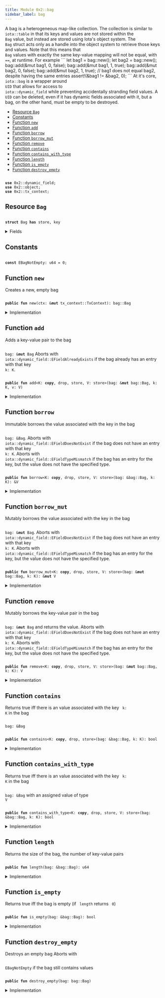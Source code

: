 ```yaml
---
title: Module 0x2::bag
sidebar_label: bag
---
```


<Link id="0x2_bag"/>
A bag is a heterogeneous map-like collection. The collection is similar to <code>
iota::table</code> in that
its keys and values are not stored within the <code>
<Link to="../iota-framework/bag#0x2_bag_Bag">Bag</Link></code> value, but instead are stored using Iota's
object system. The <code>
<Link to="../iota-framework/bag#0x2_bag_Bag">Bag</Link></code> struct acts only as a handle into the object system to retrieve those
keys and values.
Note that this means that <code>
<Link to="../iota-framework/bag#0x2_bag_Bag">Bag</Link></code> values with exactly the same key-value mapping will not be
equal, with <code>
==</code>, at runtime. For example
```
let bag1 = bag::new();
let bag2 = bag::new();
bag::add(&mut bag1, 0, false);
bag::add(&mut bag1, 1, true);
bag::add(&mut bag2, 0, false);
bag::add(&mut bag2, 1, true);
// bag1 does not equal bag2, despite having the same entries
assert!(&bag1 != &bag2, 0);
```
At it's core, <code>
iota::bag</code> is a wrapper around <code>
UID</code> that allows for access to
<code>
iota::dynamic_field</code> while preventing accidentally stranding field values. A <code>
UID</code> can be
deleted, even if it has dynamic fields associated with it, but a bag, on the other hand, must be
empty to be destroyed.


-  [Resource `Bag`](#0x2_bag_Bag)
-  [Constants](#@Constants_0)
-  [Function `new`](#0x2_bag_new)
-  [Function `add`](#0x2_bag_add)
-  [Function `borrow`](#0x2_bag_borrow)
-  [Function `borrow_mut`](#0x2_bag_borrow_mut)
-  [Function `remove`](#0x2_bag_remove)
-  [Function `contains`](#0x2_bag_contains)
-  [Function `contains_with_type`](#0x2_bag_contains_with_type)
-  [Function `length`](#0x2_bag_length)
-  [Function `is_empty`](#0x2_bag_is_empty)
-  [Function `destroy_empty`](#0x2_bag_destroy_empty)


<pre><code>
<b>use</b> <Link to="../iota-framework/dynamic_field#0x2_dynamic_field">0x2::dynamic_field</Link>;
<b>use</b> <Link to="../iota-framework/object#0x2_object">0x2::object</Link>;
<b>use</b> <Link to="../iota-framework/tx_context#0x2_tx_context">0x2::tx_context</Link>;
</code></pre>



<Link id="0x2_bag_Bag"></Link>

## Resource `Bag`



<pre><code>
<b>struct</b> <Link to="../iota-framework/bag#0x2_bag_Bag">Bag</Link> <b>has</b> store, key
</code></pre>



<details>
<summary>Fields</summary>


<dl>
<dt>
<code>
id: <Link to="../iota-framework/object#0x2_object_UID">object::UID</Link></code>
</dt>
<dd>
 the ID of this bag
</dd>
<dt>
<code>
size: u64</code>
</dt>
<dd>
 the number of key-value pairs in the bag
</dd>
</dl>


</details>

<Link id="@Constants_0"></Link>

## Constants


<Link id="0x2_bag_EBagNotEmpty"></Link>



<pre><code>
<b>const</b> <Link to="../iota-framework/bag#0x2_bag_EBagNotEmpty">EBagNotEmpty</Link>: u64 = 0;
</code></pre>



<Link id="0x2_bag_new"></Link>

## Function `new`

Creates a new, empty bag


<pre><code>
<b>public</b> <b>fun</b> <Link to="../iota-framework/bag#0x2_bag_new">new</Link>(ctx: &<b>mut</b> <Link to="../iota-framework/tx_context#0x2_tx_context_TxContext">tx_context::TxContext</Link>): <Link to="../iota-framework/bag#0x2_bag_Bag">bag::Bag</Link>
</code></pre>



<details>
<summary>Implementation</summary>


<pre><code>
<b>public</b> <b>fun</b> <Link to="../iota-framework/bag#0x2_bag_new">new</Link>(ctx: &<b>mut</b> TxContext): <Link to="../iota-framework/bag#0x2_bag_Bag">Bag</Link> \{
    <Link to="../iota-framework/bag#0x2_bag_Bag">Bag</Link> \{
        id: <Link to="../iota-framework/object#0x2_object_new">object::new</Link>(ctx),
        size: 0,
    }
}
</code></pre>



</details>

<Link id="0x2_bag_add"></Link>

## Function `add`

Adds a key-value pair to the bag <code>
<Link to="../iota-framework/bag#0x2_bag">bag</Link>: &<b>mut</b> <Link to="../iota-framework/bag#0x2_bag_Bag">Bag</Link></code>
Aborts with <code>
iota::dynamic_field::EFieldAlreadyExists</code> if the bag already has an entry with
that key <code>
k: K</code>.


<pre><code>
<b>public</b> <b>fun</b> <Link to="../iota-framework/bag#0x2_bag_add">add</Link>&lt;K: <b>copy</b>, drop, store, V: store&gt;(<Link to="../iota-framework/bag#0x2_bag">bag</Link>: &<b>mut</b> <Link to="../iota-framework/bag#0x2_bag_Bag">bag::Bag</Link>, k: K, v: V)
</code></pre>



<details>
<summary>Implementation</summary>


<pre><code>
<b>public</b> <b>fun</b> <Link to="../iota-framework/bag#0x2_bag_add">add</Link>&lt;K: <b>copy</b> + drop + store, V: store&gt;(<Link to="../iota-framework/bag#0x2_bag">bag</Link>: &<b>mut</b> <Link to="../iota-framework/bag#0x2_bag_Bag">Bag</Link>, k: K, v: V) \{
    field::add(&<b>mut</b> <Link to="../iota-framework/bag#0x2_bag">bag</Link>.id, k, v);
    <Link to="../iota-framework/bag#0x2_bag">bag</Link>.size = <Link to="../iota-framework/bag#0x2_bag">bag</Link>.size + 1;
}
</code></pre>



</details>

<Link id="0x2_bag_borrow"></Link>

## Function `borrow`

Immutable borrows the value associated with the key in the bag <code>
<Link to="../iota-framework/bag#0x2_bag">bag</Link>: &<Link to="../iota-framework/bag#0x2_bag_Bag">Bag</Link></code>.
Aborts with <code>
iota::dynamic_field::EFieldDoesNotExist</code> if the bag does not have an entry with
that key <code>
k: K</code>.
Aborts with <code>
iota::dynamic_field::EFieldTypeMismatch</code> if the bag has an entry for the key, but
the value does not have the specified type.


<pre><code>
<b>public</b> <b>fun</b> <Link to="../iota-framework/bag#0x2_bag_borrow">borrow</Link>&lt;K: <b>copy</b>, drop, store, V: store&gt;(<Link to="../iota-framework/bag#0x2_bag">bag</Link>: &<Link to="../iota-framework/bag#0x2_bag_Bag">bag::Bag</Link>, k: K): &V
</code></pre>



<details>
<summary>Implementation</summary>


<pre><code>
<b>public</b> <b>fun</b> <Link to="../iota-framework/bag#0x2_bag_borrow">borrow</Link>&lt;K: <b>copy</b> + drop + store, V: store&gt;(<Link to="../iota-framework/bag#0x2_bag">bag</Link>: &<Link to="../iota-framework/bag#0x2_bag_Bag">Bag</Link>, k: K): &V \{
    field::borrow(&<Link to="../iota-framework/bag#0x2_bag">bag</Link>.id, k)
}
</code></pre>



</details>

<Link id="0x2_bag_borrow_mut"></Link>

## Function `borrow_mut`

Mutably borrows the value associated with the key in the bag <code>
<Link to="../iota-framework/bag#0x2_bag">bag</Link>: &<b>mut</b> <Link to="../iota-framework/bag#0x2_bag_Bag">Bag</Link></code>.
Aborts with <code>
iota::dynamic_field::EFieldDoesNotExist</code> if the bag does not have an entry with
that key <code>
k: K</code>.
Aborts with <code>
iota::dynamic_field::EFieldTypeMismatch</code> if the bag has an entry for the key, but
the value does not have the specified type.


<pre><code>
<b>public</b> <b>fun</b> <Link to="../iota-framework/bag#0x2_bag_borrow_mut">borrow_mut</Link>&lt;K: <b>copy</b>, drop, store, V: store&gt;(<Link to="../iota-framework/bag#0x2_bag">bag</Link>: &<b>mut</b> <Link to="../iota-framework/bag#0x2_bag_Bag">bag::Bag</Link>, k: K): &<b>mut</b> V
</code></pre>



<details>
<summary>Implementation</summary>


<pre><code>
<b>public</b> <b>fun</b> <Link to="../iota-framework/bag#0x2_bag_borrow_mut">borrow_mut</Link>&lt;K: <b>copy</b> + drop + store, V: store&gt;(<Link to="../iota-framework/bag#0x2_bag">bag</Link>: &<b>mut</b> <Link to="../iota-framework/bag#0x2_bag_Bag">Bag</Link>, k: K): &<b>mut</b> V \{
    field::borrow_mut(&<b>mut</b> <Link to="../iota-framework/bag#0x2_bag">bag</Link>.id, k)
}
</code></pre>



</details>

<Link id="0x2_bag_remove"></Link>

## Function `remove`

Mutably borrows the key-value pair in the bag <code>
<Link to="../iota-framework/bag#0x2_bag">bag</Link>: &<b>mut</b> <Link to="../iota-framework/bag#0x2_bag_Bag">Bag</Link></code> and returns the value.
Aborts with <code>
iota::dynamic_field::EFieldDoesNotExist</code> if the bag does not have an entry with
that key <code>
k: K</code>.
Aborts with <code>
iota::dynamic_field::EFieldTypeMismatch</code> if the bag has an entry for the key, but
the value does not have the specified type.


<pre><code>
<b>public</b> <b>fun</b> <Link to="../iota-framework/bag#0x2_bag_remove">remove</Link>&lt;K: <b>copy</b>, drop, store, V: store&gt;(<Link to="../iota-framework/bag#0x2_bag">bag</Link>: &<b>mut</b> <Link to="../iota-framework/bag#0x2_bag_Bag">bag::Bag</Link>, k: K): V
</code></pre>



<details>
<summary>Implementation</summary>


<pre><code>
<b>public</b> <b>fun</b> <Link to="../iota-framework/bag#0x2_bag_remove">remove</Link>&lt;K: <b>copy</b> + drop + store, V: store&gt;(<Link to="../iota-framework/bag#0x2_bag">bag</Link>: &<b>mut</b> <Link to="../iota-framework/bag#0x2_bag_Bag">Bag</Link>, k: K): V \{
    <b>let</b> v = field::remove(&<b>mut</b> <Link to="../iota-framework/bag#0x2_bag">bag</Link>.id, k);
    <Link to="../iota-framework/bag#0x2_bag">bag</Link>.size = <Link to="../iota-framework/bag#0x2_bag">bag</Link>.size - 1;
    v
}
</code></pre>



</details>

<Link id="0x2_bag_contains"></Link>

## Function `contains`

Returns true iff there is an value associated with the key <code>
k: K</code> in the bag <code>
<Link to="../iota-framework/bag#0x2_bag">bag</Link>: &<Link to="../iota-framework/bag#0x2_bag_Bag">Bag</Link></code>


<pre><code>
<b>public</b> <b>fun</b> <Link to="../iota-framework/bag#0x2_bag_contains">contains</Link>&lt;K: <b>copy</b>, drop, store&gt;(<Link to="../iota-framework/bag#0x2_bag">bag</Link>: &<Link to="../iota-framework/bag#0x2_bag_Bag">bag::Bag</Link>, k: K): bool
</code></pre>



<details>
<summary>Implementation</summary>


<pre><code>
<b>public</b> <b>fun</b> <Link to="../iota-framework/bag#0x2_bag_contains">contains</Link>&lt;K: <b>copy</b> + drop + store&gt;(<Link to="../iota-framework/bag#0x2_bag">bag</Link>: &<Link to="../iota-framework/bag#0x2_bag_Bag">Bag</Link>, k: K): bool \{
    field::exists_&lt;K&gt;(&<Link to="../iota-framework/bag#0x2_bag">bag</Link>.id, k)
}
</code></pre>



</details>

<Link id="0x2_bag_contains_with_type"></Link>

## Function `contains_with_type`

Returns true iff there is an value associated with the key <code>
k: K</code> in the bag <code>
<Link to="../iota-framework/bag#0x2_bag">bag</Link>: &<Link to="../iota-framework/bag#0x2_bag_Bag">Bag</Link></code>
with an assigned value of type <code>
V</code>


<pre><code>
<b>public</b> <b>fun</b> <Link to="../iota-framework/bag#0x2_bag_contains_with_type">contains_with_type</Link>&lt;K: <b>copy</b>, drop, store, V: store&gt;(<Link to="../iota-framework/bag#0x2_bag">bag</Link>: &<Link to="../iota-framework/bag#0x2_bag_Bag">bag::Bag</Link>, k: K): bool
</code></pre>



<details>
<summary>Implementation</summary>


<pre><code>
<b>public</b> <b>fun</b> <Link to="../iota-framework/bag#0x2_bag_contains_with_type">contains_with_type</Link>&lt;K: <b>copy</b> + drop + store, V: store&gt;(<Link to="../iota-framework/bag#0x2_bag">bag</Link>: &<Link to="../iota-framework/bag#0x2_bag_Bag">Bag</Link>, k: K): bool \{
    field::exists_with_type&lt;K, V&gt;(&<Link to="../iota-framework/bag#0x2_bag">bag</Link>.id, k)
}
</code></pre>



</details>

<Link id="0x2_bag_length"></Link>

## Function `length`

Returns the size of the bag, the number of key-value pairs


<pre><code>
<b>public</b> <b>fun</b> <Link to="../iota-framework/bag#0x2_bag_length">length</Link>(<Link to="../iota-framework/bag#0x2_bag">bag</Link>: &<Link to="../iota-framework/bag#0x2_bag_Bag">bag::Bag</Link>): u64
</code></pre>



<details>
<summary>Implementation</summary>


<pre><code>
<b>public</b> <b>fun</b> <Link to="../iota-framework/bag#0x2_bag_length">length</Link>(<Link to="../iota-framework/bag#0x2_bag">bag</Link>: &<Link to="../iota-framework/bag#0x2_bag_Bag">Bag</Link>): u64 \{
    <Link to="../iota-framework/bag#0x2_bag">bag</Link>.size
}
</code></pre>



</details>

<Link id="0x2_bag_is_empty"></Link>

## Function `is_empty`

Returns true iff the bag is empty (if <code>
length</code> returns <code>
0</code>)


<pre><code>
<b>public</b> <b>fun</b> <Link to="../iota-framework/bag#0x2_bag_is_empty">is_empty</Link>(<Link to="../iota-framework/bag#0x2_bag">bag</Link>: &<Link to="../iota-framework/bag#0x2_bag_Bag">bag::Bag</Link>): bool
</code></pre>



<details>
<summary>Implementation</summary>


<pre><code>
<b>public</b> <b>fun</b> <Link to="../iota-framework/bag#0x2_bag_is_empty">is_empty</Link>(<Link to="../iota-framework/bag#0x2_bag">bag</Link>: &<Link to="../iota-framework/bag#0x2_bag_Bag">Bag</Link>): bool \{
    <Link to="../iota-framework/bag#0x2_bag">bag</Link>.size == 0
}
</code></pre>



</details>

<Link id="0x2_bag_destroy_empty"></Link>

## Function `destroy_empty`

Destroys an empty bag
Aborts with <code>
<Link to="../iota-framework/bag#0x2_bag_EBagNotEmpty">EBagNotEmpty</Link></code> if the bag still contains values


<pre><code>
<b>public</b> <b>fun</b> <Link to="../iota-framework/bag#0x2_bag_destroy_empty">destroy_empty</Link>(<Link to="../iota-framework/bag#0x2_bag">bag</Link>: <Link to="../iota-framework/bag#0x2_bag_Bag">bag::Bag</Link>)
</code></pre>



<details>
<summary>Implementation</summary>


<pre><code>
<b>public</b> <b>fun</b> <Link to="../iota-framework/bag#0x2_bag_destroy_empty">destroy_empty</Link>(<Link to="../iota-framework/bag#0x2_bag">bag</Link>: <Link to="../iota-framework/bag#0x2_bag_Bag">Bag</Link>) \{
    <b>let</b> <Link to="../iota-framework/bag#0x2_bag_Bag">Bag</Link> \{ id, size } = <Link to="../iota-framework/bag#0x2_bag">bag</Link>;
    <b>assert</b>!(size == 0, <Link to="../iota-framework/bag#0x2_bag_EBagNotEmpty">EBagNotEmpty</Link>);
    id.delete()
}
</code></pre>



</details>
